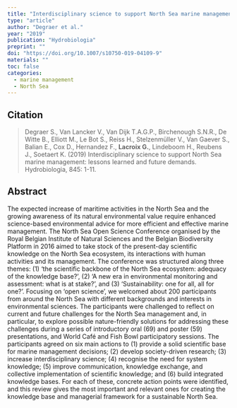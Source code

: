```yaml
---
title: "Interdisciplinary science to support North Sea marine management: lessons learned and future demands"
type: "article"
author: "Degraer et al."
year: "2019"
publication: "Hydrobiologia"
preprint: ""
doi: "https://doi.org/10.1007/s10750-019-04109-9"
materials: ""
toc: false
categories:
  - marine management
  - North Sea
---
```


## Citation

> Degraer S., Van Lancker V., Van Dijk T.A.G.P., Birchenough S.N.R., De Witte B., Elliott M., Le Bot S., Reiss H., Stelzenmüller V., Van Gaever S., Balian E., Cox D., Hernandez F., **Lacroix G.**, Lindeboom H., Reubens J., Soetaert K. (2019) Interdisciplinary science to support North Sea marine management: lessons learned and future demands. Hydrobiologia, 845: 1-11.

## Abstract

The expected increase of maritime activities in the North Sea and the growing awareness of its natural environmental value require enhanced science-based environmental advice for more efficient and effective marine management. The North Sea Open Science Conference organised by the Royal Belgian Institute of Natural Sciences and the Belgian Biodiversity Platform in 2016 aimed to take stock of the present-day scientific knowledge on the North Sea ecosystem, its interactions with human activities and its management. The conference was structured along three themes: (1) ‘the scientific backbone of the North Sea ecosystem: adequacy of the knowledge base?’, (2) ‘A new era in environmental monitoring and assessment: what is at stake?’, and (3) ‘Sustainability: one for all, all for one?’. Focusing on ‘open science’, we welcomed about 200 participants from around the North Sea with different backgrounds and interests in environmental sciences. The participants were challenged to reflect on current and future challenges for the North Sea management and, in particular, to explore possible nature-friendly solutions for addressing these challenges during a series of introductory oral (69) and poster (59) presentations, and World Café and Fish Bowl participatory sessions. The participants agreed on six main actions to (1) provide a solid scientific base for marine management decisions; (2) develop society-driven research; (3) increase interdisciplinary science; (4) recognise the need for system knowledge; (5) improve communication, knowledge exchange, and collective implementation of scientific knowledge; and (6) build integrated knowledge bases. For each of these, concrete action points were identified, and this review gives the most important and relevant ones for creating the knowledge base and managerial framework for a sustainable North Sea.
